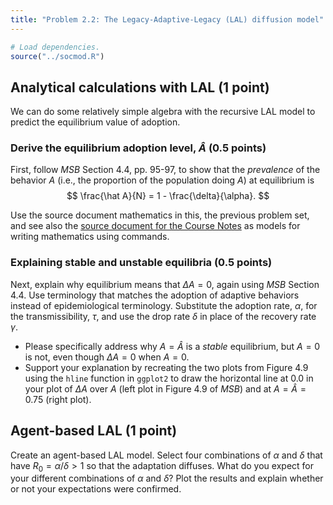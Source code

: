 ```yaml
---
title: "Problem 2.2: The Legacy-Adaptive-Legacy (LAL) diffusion model"
---
```

```r

# Load dependencies.
source("../socmod.R")
```


## Analytical calculations with LAL (1 point)

We can do some relatively simple algebra with the recursive LAL model to 
predict the equilibrium value of adoption.


### Derive the equilibrium adoption level, $\hat A$ (0.5 points)

First, follow _MSB_ Section 4.4, pp. 95-97, to show that the _prevalence_ 
of the behavior $A$ (i.e., the proportion of the population doing $A$) at 
equilibrium is 
$$
\frac{\hat A}{N} = 1 - \frac{\delta}{\alpha}.
$$

Use the source document mathematics in this, the previous problem set, and
see also the [source document for the Course
Notes](https://mt.digital/teaching/CSS4S/notes/) as models for writing
mathematics using \LaTeX commands. 


### Explaining stable and unstable equilibria (0.5 points)

Next, explain why equilibrium means that $\Delta A = 0$, again using _MSB_
Section 4.4. Use terminology that matches
the adoption of adaptive behaviors instead of epidemiological terminology. 
Substitute the adoption rate, $\alpha$, for the
transmissibility, $\tau$, and use the drop rate $\delta$ in place of the 
recovery rate $\gamma$. 

- Please specifically address why $A = \hat A$ is a _stable_ equilibrium,
  but $A = 0$ is not, even though $\Delta A = 0$ when $A = 0$. 
- Support your explanation by recreating the two plots from Figure 4.9 using the 
  `hline`
  function in `ggplot2` to draw the horizontal line at 0.0 in your plot of
  $\Delta A$ over $A$ (left plot in Figure 4.9 of *MSB*) and at $A = \hat A =
  0.75$ (right plot).

## Agent-based LAL (1 point)

Create an agent-based LAL model. Select four combinations of $\alpha$ and $\delta$ 
that have $R_0 = \alpha / \delta > 1$ so that the adaptation diffuses. 
What do you expect for your different combinations of $\alpha$ and $\delta$? 
Plot the results and explain whether or not your expectations were confirmed.
